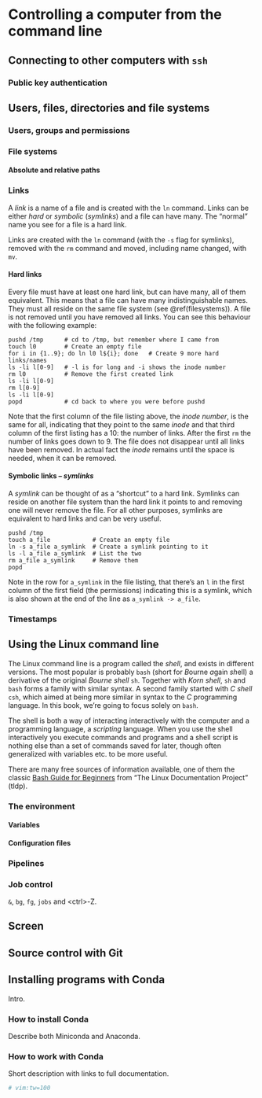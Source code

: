 # Controlling a computer from the command line

## Connecting to other computers with `ssh` {#ssh}

### Public key authentication {#public-key-authentication}

## Users, files, directories and file systems {#users-files-and-filesystems}

### Users, groups and permissions {#users-groups-permissions}

### File systems {#filesystems}

#### Absolute and relative paths {#paths}

### Links {#links}

A *link* is a name of a file and is created with the `ln` command. Links can be either *hard* or
*symbolic* (*symlinks*) and a file can have many. The "normal" name you see for a file is a hard
link.

Links are created with the `ln` command (with the `-s` flag for symlinks), removed with the `rm`
command and moved, including name changed, with `mv`.

#### Hard links {#hard-links}

Every file must have at least one hard link, but can have many, all of them equivalent. This means
that a file can have many indistinguishable names. They must all reside on the same file system (see
\@ref(filesystems)). A file is not removed until you have removed all links. You can see this
behaviour with the following example:

```
pushd /tmp      # cd to /tmp, but remember where I came from
touch l0        # Create an empty file
for i in {1..9}; do ln l0 l${i}; done   # Create 9 more hard links/names
ls -li l[0-9]   # -l is for long and -i shows the inode number
rm l0           # Remove the first created link
ls -li l[0-9]
rm l[0-9]
ls -li l[0-9]
popd            # cd back to where you were before pushd
```

Note that the first column of the file listing above, the *inode number*, is the same for all,
indicating that they point to the same *inode* and that third column of the first listing has a 10:
the number of links. After the first `rm` the number of links goes down to 9. The file does not
disappear until all links have been removed. In actual fact the *inode* remains until the space is
needed, when it can be removed.

#### Symbolic links -- *symlinks* {#symlinks}

A *symlink* can be thought of as a "shortcut" to a hard link. Symlinks can reside on another file
system than the hard link it points to and removing one will never remove the file. For all other
purposes, symlinks are equivalent to hard links and can be very useful.

```
pushd /tmp
touch a_file            # Create an empty file
ln -s a_file a_symlink  # Create a symlink pointing to it
ls -l a_file a_symlink  # List the two
rm a_file a_symlink     # Remove them
popd
```

Note in the row for `a_symlink` in the file listing, that there's an `l` in the first column of the
first field (the permissions) indicating this is a symlink, which is also shown at the end of the
line as `a_symlink -> a_file`.

### Timestamps {#timestamps}

## Using the Linux command line {#linux-cli}

The Linux command line is a program called the *shell*, and exists in different versions. The most
popular is probably `bash` (short for *B*ourne *a*gain *sh*ell) a derivative of the original *Bourne
shell* `sh`. Together with *Korn shell*, `sh` and `bash` forms a family with similar syntax. A
second family started with *C shell* `csh`, which aimed at being more similar in syntax to the *C*
programming language. In this book, we're going to focus solely on `bash`.

The shell is both a way of interacting interactively with the computer and a programming language, a
*scripting* language. When you use the shell interactively you execute commands and programs and a
shell script is nothing else than a set of commands saved for later, though often generalized with
variables etc. to be more useful.

There are many free sources of information available, one of them the classic
[Bash Guide for Beginners](http://www.tldp.org/LDP/Bash-Beginners-Guide/html/) from "The Linux
Documentation Project" (tldp).

### The environment {#bash-environment}

#### Variables {#bash-variables}

#### Configuration files {#bash-config-files}

### Pipelines {#pipelines}

### Job control {#job-control}

`&`, `bg`, `fg`, `jobs` and &lt;ctrl&gt;-Z.

## Screen {#screen}

## Source control with Git {#git}

## Installing programs with Conda {#conda}

Intro.

### How to install Conda {#installing-conda}

Describe both Miniconda and Anaconda.

### How to work with Conda {#working-with-conda}

Short description with links to full documentation.

```r
# vim:tw=100
```

